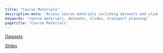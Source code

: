```yaml
---
title: "Course Materials"
description-meta: "Access course materials including datasets and slides for the Data Science and Digital Tools for Transport Planning course."
keywords: "course materials, datasets, slides, transport planning"
pagetitle: "Course Materials"
---
```


[Datasets](data/)

[Slides](slides/)

